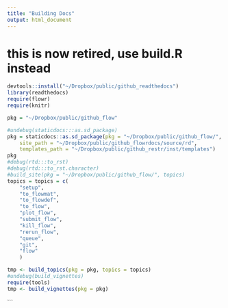 ```yaml
---
title: "Building Docs"
output: html_document
---
```


# this is now retired, use build.R instead

```r
devtools::install("~/Dropbox/public/github_readthedocs")
library(readthedocs)
require(flowr)
require(knitr)

pkg = "~/Dropbox/public/github_flow"

#undebug(staticdocs:::as.sd_package)
pkg = staticdocs::as.sd_package(pkg = "~/Dropbox/public/github_flow/",
	site_path = "~/Dropbox/public/github_flowrdocs/source/rd",
	templates_path = "~/Dropbox/public/github_restr/inst/templates")
pkg
#debug(rtd:::to_rst)
#debug(rtd:::to_rst.character)
#build_site(pkg = "~/Dropbox/public/github_flow/", topics)
topics = topics = c(
	"setup", 
	"to_flowmat",
	"to_flowdef",
	"to_flow",
	"plot_flow",
	"submit_flow",
	"kill_flow", 
	"rerun_flow",
	"queue", 
	"git",
	"flow"
	)

tmp <- build_topics(pkg = pkg, topics = topics)
#undebug(build_vignettes)
require(tools)
tmp <- build_vignettes(pkg = pkg)


```

```

